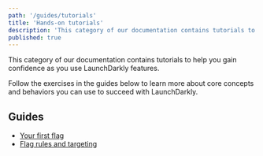 ```yaml
---
path: '/guides/tutorials'
title: 'Hands-on tutorials'
description: 'This category of our documentation contains tutorials to help you gain confidence as you use LaunchDarkly features.'
published: true
---
```


This category of our documentation contains tutorials to help you gain confidence as you use LaunchDarkly features.

Follow the exercises in the guides below to learn more about core concepts and behaviors you can use to succeed with LaunchDarkly.

## Guides

* [Your first flag](/guides/tutorials/first-flag)
* [Flag rules and targeting](/guides/tutorials/rules-and-targeting)

